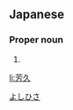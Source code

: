 ==Japanese==
{{ja-kanjitab|芳|久}}

===Proper noun===
{{ja-pos|proper|よしひさ}}

# {{given name|male|lang=ja}}

[[Category:Japanese male given names|よしひさ]]

[[li:芳久]]